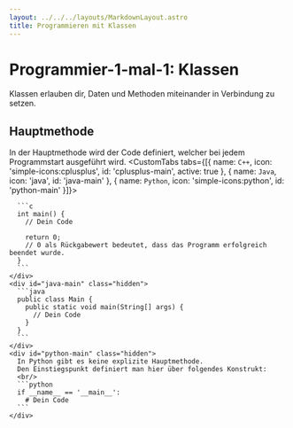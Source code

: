 ```yaml
---
layout: ../../../layouts/MarkdownLayout.astro
title: Programmieren mit Klassen
---
```



# Programmier-1-mal-1: Klassen

Klassen erlauben dir, Daten und Methoden miteinander in Verbindung zu setzen.

## Hauptmethode
In der Hauptmethode wird der Code definiert, welcher bei jedem Programmstart ausgeführt wird.
<CustomTabs tabs={[{
    name: `C++`,
    icon: 'simple-icons:cplusplus',
    id: 'cplusplus-main',
    active: true
}, {
    name: `Java`,
    icon: 'java',
    id: 'java-main'
}, {
    name: `Python`,
    icon: 'simple-icons:python',
    id: 'python-main'
}]}>
    <div id="cplusplus-main" data-active="true">
      
      ```c
      int main() {
        // Dein Code

        return 0;
        // 0 als Rückgabewert bedeutet, dass das Programm erfolgreich beendet wurde.
      }
      ```
    </div>
    <div id="java-main" class="hidden">
      ```java
      public class Main {
        public static void main(String[] args) {
          // Dein Code
        }
      }
      ```
    </div>
    <div id="python-main" class="hidden">
      In Python gibt es keine explizite Hauptmethode.  
      Den Einstiegspunkt definiert man hier über folgendes Konstrukt:
      <br/>
      ```python
      if __name__ == '__main__':
        # Dein Code
      ```
    </div>
</CustomTabs>
